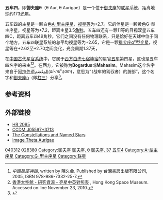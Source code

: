 {{Starbox begin |
   name=五车四（御夫座θ）<br> θ Aurigae }}
{{Starbox image 
| image = [[File:Auriga_constellation_map.png|250px]]
| caption = 五车四（θ ）在御夫座中的位置
}}
{{Starbox observe |
  epoch=J2000 |
  ra=05<sup>h</sup> 59<sup>m</sup> 43.269<sup>s</sup> |
  dec= +37° 12′ 45.307″ |
  appmag_v=2.62 |
    constell=[[御夫座|御夫座]] | 
  星官=[[五车|五车]] ([[毕宿|毕宿]])}}
{{Starbox character |
 class=A0sp... |
 r-i = -0.06 |
 v-r =  |
 b-v = -0.08 |
 u-b = -0.18 |
 variable=[[猎犬座α²型变星|猎犬座α²型变星]] }}
{{Starbox astrometry |
  radial_v=29.5 |
  prop_mo_ra=42.09 |
  prop_mo_dec=-73.61 |
  parallax=18.83 |
  p_error=0.81 |
  absmag_v=-0.98 }}
{{Starbox detail|
  mass=3.6 |
  radius=5.5 |
  luminosity=275 | 
  temperature=10400|
  metal= |
  rotational_velocity=49 Km/s |
  age= }}
{{Starbox catalog |
  names=Bogardus, Maha-Sim, Mahasim, 37 Aurigae, [[Harvard_Revised_catalogue|HR]] 2095, [[Henry_Draper_Catalogue|HD]] 40312, [[Bonner_Durchmusterung|BD]]+37°1380, [[Hipparcos_catalogue|HIP]] 28380, [[Smithsonian_Astrophysical_Observatory_catalogue|SAO]] 58636. }}
{{Starbox reference |
  Simbad=HD+40312
| ARICNS =  }}
{{Starbox reference |
  Simbad=ADS+4566  }}
{{Starbox end}}
'''五车四'''，即'''御夫座θ'''（θ Aur, θ Aurigae）是一个位于[[御夫座|御夫座]]的[[联星|联星]]系统，距离地球约173[[光年|光年]]。

五车四的主星是一颗白色[[恒星光谱|A-型]][[主序星|主序星]]，[[视星等|视星等]]为+2.7。它的伴星是一颗黄色G-型主序星，视星等为+7.2，距离主星3.5[[角秒|角秒]]。五车四还有一颗11等的目视双星五车四C，距离五车四49角秒，它们之间没有任何物理联系，只是恰好在天球中位于同个地方。五车四联星系统的总平均视星等为+2.65，它是一颗[[猎犬座α²型变星|猎犬座α²型变星]]，视星等在+2.62至+2.70之间变化，光变周期1.37天，

在[[星官|中国古代星官系统]]中，它属于[[二十八宿|西方白虎七宿]][[毕宿|毕宿]]的星官[[五车|五车]]第四星，这也是五车四名字的来由<ref>''中國星座神話'', written by 陳久金. Published by 台灣書房出版有限公司, 2005, ISBN 978-986-7332-25-7.</ref><ref>[http://www.lcsd.gov.hk/CE/Museum/Space/Research/StarName/c_research_chinengstars_h_l.htm 香港太空館 - 研究資源 - 亮星中英對照表] {{Wayback|url=http://www.lcsd.gov.hk/CE/Museum/Space/Research/StarName/c_research_chinengstars_h_l.htm |date=20110129031951 }}, Hong Kong Space Museum. Accessed on line November 23, 2010.</ref>。在西方，它被称为'''Bogardus'''或'''Mahasim'''。Mahasim这个名字来自于[[阿拉伯语|阿拉伯语]]المِعْصَم(''al-mi<sup>c</sup>şam'')，意思为“（战车的驾驭者）的腕部”，这个名字和[[御夫座η|御夫座η]]（即[[柱三|柱三]]）分享<ref>{{Cite web |url=http://www.constellationsofwords.com/stars/Maasym.html |title=存档副本 |accessdate=2011-10-20 |archive-date=2019-09-20 |archive-url=https://web.archive.org/web/20190920102440/http://www.constellationsofwords.com/stars/Maasym.html |dead-url=no }}</ref>。

==参考资料==
{{reflist}}

==外部链接==
* [http://webviz.u-strasbg.fr/viz-bin/VizieR-S?HR%202095 HR 2095]{{Wayback|url=http://webviz.u-strasbg.fr/viz-bin/VizieR-S?HR%202095 |date=20190820040955 }}
* [http://webviz.u-strasbg.fr/viz-bin/VizieR-S?CCDM%20J05597%2b3713A CCDM J05597+3713]{{Wayback|url=http://webviz.u-strasbg.fr/viz-bin/VizieR-S?CCDM%20J05597%2b3713A |date=20201003024559 }}
* [https://web.archive.org/web/20080926185552/http://www.purplehell.com/riddletools/stars.htm The Constellations and Named Stars]
* [http://aladin.u-strasbg.fr/AladinPreview?-c=V*+tet+Aur&ident=V*+tet+Aur&submit=Aladin+previewer Image Theta Aurigae]

{{Stars of Auriga}}
{{星官|五车|5|19}}

[[Category:HD和HDE天體|040312]]
[[Category:HIP天體|028380]]
[[Category:御夫座|Category:御夫座]]
[[Category:拜耳天體|御夫座, θ]]
[[Category:佛氏天體|御夫座, 37]]
[[Category:五车_(星官)|五车4]]
[[Category:A-型主序星|Category:A-型主序星]]
[[Category:G-型主序星|Category:G-型主序星]]
[[Category:联星|Category:联星]]